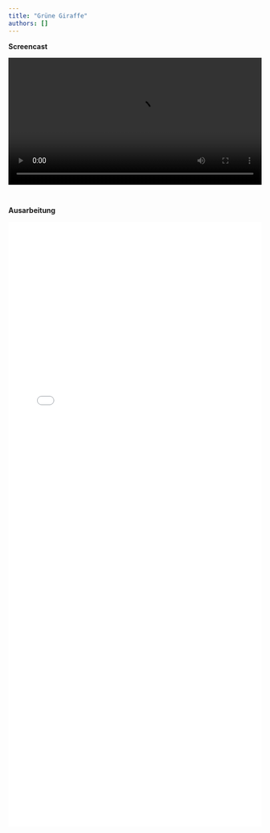 ```yaml
---
title: "Grüne Giraffe"
authors: []
---
```



**Screencast**

<video controls width="100%" style="margin-bottom: 2em;"><source src="Screencast Projekt 3.mp4" type="video/mp4"></video>
**Ausarbeitung**

<iframe src="Projekt_Testprojekt.html" loading="lazy" width="100%" height="1200" style="border:0"></iframe>

